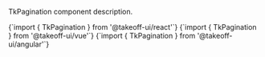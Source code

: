 
TkPagination component description. 

<Tabs>
  <TabItem value="react" label="React" default>
    <CodeBlock
      language="jsx"
      showLineNumbers>
      {`import { TkPagination } from '@takeoff-ui/react'`}
    </CodeBlock>
  </TabItem>
  <TabItem value="vue" label="Vue">
    <CodeBlock
      language="jsx"
      showLineNumbers>
      {`import { TkPagination } from '@takeoff-ui/vue'`}
    </CodeBlock>
  </TabItem>
  <TabItem value="angular" label="Angular">
    <CodeBlock
      language="jsx"
      showLineNumbers>
      {`import { TkPagination } from '@takeoff-ui/angular'`}
    </CodeBlock>
  </TabItem>
</Tabs>
